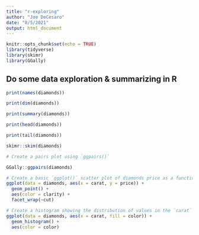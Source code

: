 ```yaml
---
title: "r-exploring"
author: "Joe DeCesaro"
date: "8/5/2021"
output: html_document
---
```


```r
knitr::opts_chunk$set(echo = TRUE)
library(tidyverse)
library(skimr)
library(GGally)
```

## Do some data exploration & summarizing in R
```r
print(names(diamonds))

print(dim(diamonds))

print(summary(diamonds))

print(head(diamonds))

print(tail(diamonds))

skimr::skim(diamonds)

# Create a pairs plot using `ggpairs()` 

GGally::ggpairs(diamonds)

# Create a basic `ggplot()` scatter plot of diamonds price as a function of carat
ggplot(data = diamonds, aes(x = carat, y = price)) +
  geom_point() +
  aes(color = clarity) +
  facet_wrap(~cut)

# Create a histogram showing the distribution of values in the `carat` column
ggplot(data = diamonds, aes(x = carat, fill = color)) +
  geom_histogram() +
  aes(color = color)
```

